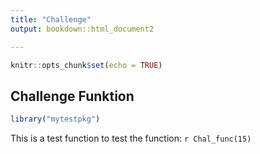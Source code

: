 ```yaml
---
title: "Challenge"
output: bookdown::html_document2

---
```


```r
knitr::opts_chunk$set(echo = TRUE)
```

## Challenge Funktion



```r
library("mytestpkg")
```


This is a test function to test the function:  `r Chal_func(15)`

<!--         



-->
